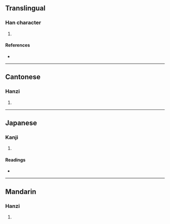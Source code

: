{{character info/new}}
==Translingual==

===Han character===
{{Han char|rn=46|rad=山|as=09|sn=12|four=26727|canj=UAPV|ids=⿰山曷}}

# {{defn|Han|sort=山09}}

====References====
* {{Han ref|kx=0316.270|dkj=08291|dj=0617.050|hdz=10786.040|uh=5D51|ud=23889|bh=D8E0|bd=55520}}

----

==Cantonese==

===Hanzi===
{{yue-hanzi|jyut=[[hot3]], [[kit3]]|y=hot3, kit3}}

# {{defn|lang=yue|sort=山09}}

----

==Japanese==

===Kanji===
{{ja-kanji|grade=|rs=山09}}

# {{defn|lang=ja|sort=山09}}

====Readings====
* {{ja-readings|on=[[けつ]] (ketsu), [[げち]] (gechi), [[かつ]] (katsu), [[かち]] (kachi)|kun=[[そびえる]] (sobieru), [[いしぶみ]] (ishibumi)}}

----

==Mandarin==

===Hanzi===
{{cmn-hanzi|pin=[[kě]] ([[ke3]])|wg=k'o<sup>3</sup>}}

# {{defn|lang=cmn|sort=山09}}